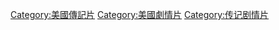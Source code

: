 [[Category:美國傳記片|Category:美國傳記片]]
[[Category:美國劇情片|Category:美國劇情片]]
[[Category:传记剧情片|Category:传记剧情片]]